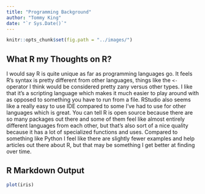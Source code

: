 ```yaml
---
title: "Programming Background"
author: "Tommy King"
date: "`r Sys.Date()`"
---
```

```r
knitr::opts_chunk$set(fig.path = "../images/")
```
  

## What R my Thoughts on R?  
  
I would say R is quite unique as far as programming languages go. It feels R's syntax is pretty different from other languages, things like the `<-` operator I think would be considered pretty zany versus other types. I like that it's a scripting language which makes it much easier to play around with as opposed to something you have to run from a file. RStudio also seems like a really easy to use IDE compared to some I've had to use for other languages which is great. You can tell R is open source because there are so many packages out there and some of them feel like almost entirely different languages from each other, but that's also sort of a nice quality because it has a lot of specialized functions and uses. Compared to something like Python I feel like there are slightly fewer examples and help articles out there about R, but that may be something I get better at finding over time.  
  
## R Markdown Output  
  
```r
plot(iris)
```

